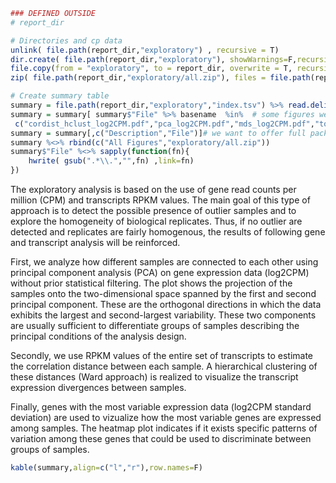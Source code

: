 ```r

### DEFINED OUTSIDE
# report_dir

# Directories and cp data
unlink( file.path(report_dir,"exploratory") , recursive = T)
dir.create( file.path(report_dir,"exploratory"), showWarnings=F,recursive=T)
file.copy(from = "exploratory", to = report_dir, overwrite = T, recursive = T)
zip( file.path(report_dir,"exploratory/all.zip"), files = file.path(report_dir,"exploratory") %>% list.files(full.names=T,recursive=T) )

# Create summary table
summary = file.path(report_dir,"exploratory","index.tsv") %>% read.delim(header=T,check.names=F,colClasses="character",stringsAsFactors=F,comment.char='')
summary = summary[ summary$"File" %>% basename  %in%  # some figures we don't want to show
 c("cordist_hclust_log2CPM.pdf","pca_log2CPM.pdf","mds_log2CPM.pdf","top_sd_heatmap_log2CPM.pdf","top_sd_heatmap_cufflinks_logFPKMs.pdf") , ] 
summary = summary[,c("Description","File")]# we want to offer full package as zip
summary %<>% rbind(c("All Figures","exploratory/all.zip"))
summary$"File" %<>% sapply(function(fn){
	hwrite( gsub(".*\\.","",fn) ,link=fn)
})
```
The exploratory analysis is based on the use of gene read counts per million 
(CPM) and transcripts RPKM values. The main goal of this type of approach is to 
detect the possible presence of outlier samples and to explore the homogeneity 
of biological replicates. Thus, if no outlier are detected and replicates are 
fairly homogenous, the results of following gene and transcript analysis will 
be reinforced.

First, we analyze how different samples are connected to each other using 
principal component analysis (PCA) on gene expression data (log2CPM) without 
prior statistical filtering. The plot shows the projection of the samples onto 
the two-dimensional space spanned by the first and second principal component. 
These are the orthogonal directions in which the data exhibits the largest and 
second-largest variability. These two components are usually sufficient to 
differentiate groups of samples describing the principal conditions of the 
analysis design.

Secondly, we use RPKM values of the entire set of transcripts to estimate the 
correlation distance between each sample. A hierarchical clustering of these 
distances (Ward approach) is realized to visualize the transcript expression 
divergences between samples.

Finally, genes with the most variable expression data 
(log2CPM standard deviation) are used to vizualize how the most variable genes 
are expressed among samples. The heatmap plot indicates if it exists specific 
patterns of variation among these genes that could be used to discriminate 
between groups of samples.

```r
kable(summary,align=c("l","r"),row.names=F)
```


